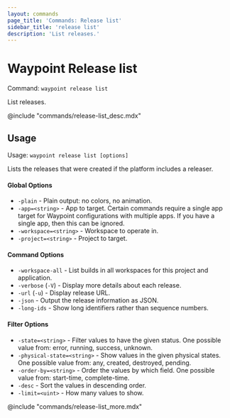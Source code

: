 ```yaml
---
layout: commands
page_title: 'Commands: Release list'
sidebar_title: 'release list'
description: 'List releases.'
---
```


# Waypoint Release list

Command: `waypoint release list`

List releases.

@include "commands/release-list_desc.mdx"

## Usage

Usage: `waypoint release list [options]`

Lists the releases that were created if the platform includes a releaser.

#### Global Options

- `-plain` - Plain output: no colors, no animation.
- `-app=<string>` - App to target. Certain commands require a single app target for Waypoint configurations with multiple apps. If you have a single app, then this can be ignored.
- `-workspace=<string>` - Workspace to operate in.
- `-project=<string>` - Project to target.

#### Command Options

- `-workspace-all` - List builds in all workspaces for this project and application.
- `-verbose` (`-V`) - Display more details about each release.
- `-url` (`-u`) - Display release URL.
- `-json` - Output the release information as JSON.
- `-long-ids` - Show long identifiers rather than sequence numbers.

#### Filter Options

- `-state=<string>` - Filter values to have the given status. One possible value from: error, running, success, unknown.
- `-physical-state=<string>` - Show values in the given physical states. One possible value from: any, created, destroyed, pending.
- `-order-by=<string>` - Order the values by which field. One possible value from: start-time, complete-time.
- `-desc` - Sort the values in descending order.
- `-limit=<uint>` - How many values to show.

@include "commands/release-list_more.mdx"
